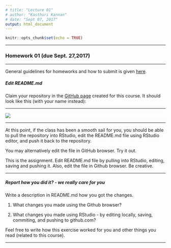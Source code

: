 ```yaml
---
# title: "Lecture 01"
# author: "Kasthuri Kannan"
# date: "Sept 07, 2017"
output: html_document
---
```


```r
knitr::opts_chunk$set(echo = TRUE)
```

---

### Homework 01 (due Sept. 27,2017)

---

General guidelines for homeworks and how to submit is given [here](https://kannan-kasthuri.github.io/Homework_Files/guidelines.html).

##### Edit README.md

Claim your repository in the [GitHub page](https://github.com/PDA-NYU-Fall-2017) created for this course. It should look like this (with your name instead):

---

![](Git_Repo_Example.png)

---

At this point, if the class has been a smooth sail for you, you should be able to pull the repository into RStudio, edit the README.md file using RStudio editor, and push it back to the repository. 

You may alternatively edit the file in GitHub browser. Try it out.

This is the assignment. Edit README.md file by pulling into RStudio, editing, saving and pushing it. Also, edit the file in Github browser. Be creative.

---

##### Report how you did it? - we really care for you

Write a description in README.md how you got the changes.

1. What changes you made using the Github browser?

2. What changes you made using RStudio - by editing locally, saving, commiting, and pushing to github.com?

Feel free to write how this exercise worked for you and other things you read (related to this course).

---







